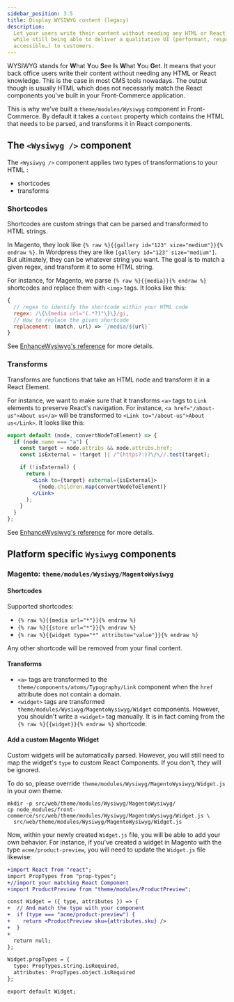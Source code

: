 ```yaml
---
sidebar_position: 3.5
title: Display WYSIWYG content (legacy)
description:
  Let your users write their content without needing any HTML or React knowledge
  while still being able to deliver a qualitative UI (performant, responsive,
  accessible…) to customers.
---
```


WYSIWYG stands for **W**hat **Y**ou **S**ee **I**s **W**hat **Y**ou **G**et. It
means that your back office users write their content without needing any HTML
or React knowledge. This is the case in most CMS tools nowadays. The output
though is usually HTML which does not necessarly match the React components
you've built in your Front-Commerce application.

This is why we've built a `theme/modules/Wysiwyg` component in Front-Commerce.
By default it takes a `content` property which contains the HTML that needs to
be parsed, and transforms it in React components.

## The `<Wysiwyg />` component

The `<Wysiwyg />` component applies two types of transformations to your HTML :

- shortcodes
- transforms

### Shortcodes

Shortcodes are custom strings that can be parsed and transformed to HTML
strings.

In Magento, they look like
`{% raw %}{{gallery id="123" size="medium"}}{% endraw %}`. In Wordpress they are
like `[gallery id="123" size="medium"]`. But ultimately, they can be whatever
string you want. The goal is to match a given regex, and transform it to some
HTML string.

For instance, for Magento, we parse `{% raw %}{{media}}{% endraw %}` shortcodes
and replace them with `<img>` tags. It looks like this:

```js
{
  // regex to identify the shortcode within your HTML code
  regex: /\{\{media url="(.*?)"\}\}/gi,
  // How to replace the given shortcode
  replacement: (match, url) => `/media/${url}`
}
```

See [EnhanceWysiwyg's reference](/docs/2.x/reference/wysiwyg) for more details.

### Transforms

Transforms are functions that take an HTML node and transform it in a React
Element.

For instance, we want to make sure that it transforms `<a>` tags to `Link`
elements to preserve React's navigation. For instance,
`<a href="/about-us">About us</a>` will be transformed to
`<Link to="/about-us">About us</Link>`. It looks like this:

```jsx
export default (node, convertNodeToElement) => {
  if (node.name === "a") {
    const target = node.attribs && node.attribs.href;
    const isExternal = !target || /^(https?:)?\/\//.test(target);

    if (!isExternal) {
      return (
        <Link to={target} external={isExternal}>
          {node.children.map(convertNodeToElement)}
        </Link>
      );
    }
  }
};
```

See [EnhanceWysiwyg's reference](/docs/2.x/reference/wysiwyg) for more details.

## Platform specific `Wysiwyg` components

### Magento: `theme/modules/Wysiwyg/MagentoWysiwyg`

#### Shortcodes

Supported shortcodes:

- `{% raw %}{{media url="*"}}{% endraw %}`
- `{% raw %}{{store url="*"}}{% endraw %}`
- `{% raw %}{{widget type="*" attribute="value"}}{% endraw %}`

Any other shortcode will be removed from your final content.

#### Transforms

- `<a>` tags are transformed to the `theme/components/atoms/Typography/Link`
  component when the `href` attribute does not contain a domain.
- `<widget>` tags are transformed `theme/modules/Wysiwyg/MagentoWysiwyg/Widget`
  components. However, you shouldn't write a `<widget>` tag manually. It is in
  fact coming from the `{% raw %}{{widget}}{% endraw %}` shortcode.

#### Add a custom Magento Widget

Custom widgets will be automatically parsed. However, you will still need to map
the widget's `type` to custom React Components. If you don't, they will be
ignored.

To do so, please override `theme/modules/Wysiwyg/MagentoWysiwyg/Widget.js` in
your own theme.

```shell
mkdir -p src/web/theme/modules/Wysiwyg/MagentoWysiwyg/
cp node_modules/front-commerce/src/web/theme/modules/Wysiwyg/MagentoWysiwyg/Widget.js \
  src/web/theme/modules/Wysiwyg/MagentoWysiwyg/Widget.js
```

Now, within your newly created `Widget.js` file, you will be able to add your
own behavior. For instance, if you've created a widget in Magento with the type
`acme/product-preview`, you will need to update the `Widget.js` file likewise:

```diff
+import React from "react";
import PropTypes from "prop-types";
+//import your matching React Component
+import ProductPreview from "theme/modules/ProductPreview";

const Widget = ({ type, attributes }) => {
+  // And match the type with your component
+  if (type === "acme/product-preview") {
+    return <ProductPreview sku={attributes.sku} />
+  }
+
  return null;
};

Widget.propTypes = {
  type: PropTypes.string.isRequired,
  attributes: PropTypes.object.isRequired
};

export default Widget;
```
